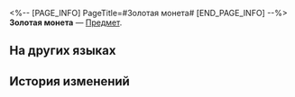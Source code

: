 <%-- [PAGE_INFO]
PageTitle=#Золотая монета#
[END_PAGE_INFO] --%>
{{Предмет Инфобокс
|id          = 252127
|Изображение = Предмет Золотая монета.png
|Тип         = 
|Инвентарь   = 
|Редкость    = 5
|Эффект      = 
|Описание    = Базовый ресурс, который можно использовать для открытия стендов и повышения уровня помощников.<br />Соберите определённое количество золотых монет, чтобы повысить уровень площадки.<br /><br />Единицы измерения в порядке возрастания следующие: K (тысяча), M (миллион), B (миллиард) и T (триллион), а далее идут сочетания букв, например, AA, BB, CC.<br />Каждая из единиц измерения больше предыдущей в 1000 раз.
}}
{{Описание|Самая распространённая внутриигровая валюта. Говорят, монеты сделаны из настоящего золота. Их курс не так стабилен, как у кредитов, зато из них получаются отличные сувениры.}}
'''Золотая монета''' — [[Предмет]].

==На других языках==
{{На других языках
|en   = Gold Coin
|zhs  = 金币
|zht  = 金幣
|ja   = コイン
|ko   = 금화
|es   = Moneda de oro
|fr   = Pièce d'or
|ru   = Золотая монета
|th   = เหรียญทอง
|vi   = Vàng
|de   = Goldmünze
|id   = Koin Emas
|pt   = Moeda de Ouro
}}

==История изменений==
{{История изменений|3.5}}